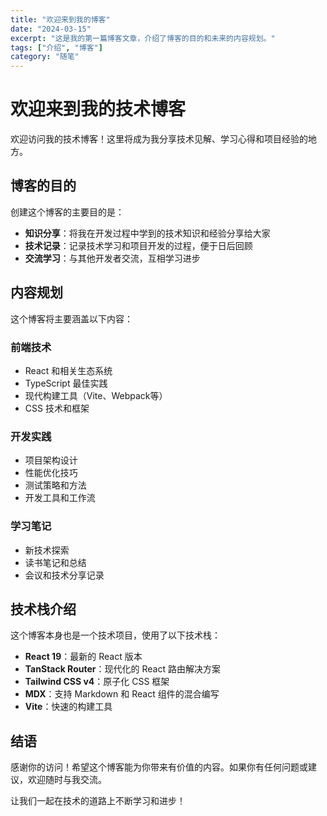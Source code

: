 ```yaml
---
title: "欢迎来到我的博客"
date: "2024-03-15"
excerpt: "这是我的第一篇博客文章，介绍了博客的目的和未来的内容规划。"
tags: ["介绍", "博客"]
category: "随笔"
---
```


# 欢迎来到我的技术博客

欢迎访问我的技术博客！这里将成为我分享技术见解、学习心得和项目经验的地方。

## 博客的目的

创建这个博客的主要目的是：

- **知识分享**：将我在开发过程中学到的技术知识和经验分享给大家
- **技术记录**：记录技术学习和项目开发的过程，便于日后回顾
- **交流学习**：与其他开发者交流，互相学习进步

## 内容规划

这个博客将主要涵盖以下内容：

### 前端技术
- React 和相关生态系统
- TypeScript 最佳实践
- 现代构建工具（Vite、Webpack等）
- CSS 技术和框架

### 开发实践
- 项目架构设计
- 性能优化技巧
- 测试策略和方法
- 开发工具和工作流

### 学习笔记
- 新技术探索
- 读书笔记和总结
- 会议和技术分享记录

## 技术栈介绍

这个博客本身也是一个技术项目，使用了以下技术栈：

- **React 19**：最新的 React 版本
- **TanStack Router**：现代化的 React 路由解决方案
- **Tailwind CSS v4**：原子化 CSS 框架
- **MDX**：支持 Markdown 和 React 组件的混合编写
- **Vite**：快速的构建工具

## 结语

感谢你的访问！希望这个博客能为你带来有价值的内容。如果你有任何问题或建议，欢迎随时与我交流。

让我们一起在技术的道路上不断学习和进步！